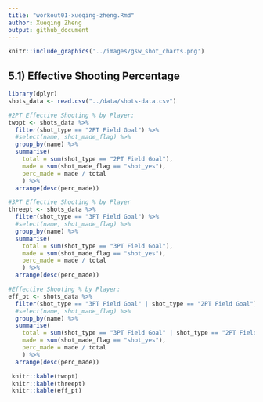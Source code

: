 ```yaml
---
title: "workout01-xueqing-zheng.Rmd"
author: Xueqing Zheng
output: github_document
---
```


```r
knitr::include_graphics('../images/gsw_shot_charts.png')
```

## 5.1) Effective Shooting Percentage

```r
library(dplyr)
shots_data <- read.csv("../data/shots-data.csv")
```

```r
#2PT Effective Shooting % by Player:
twopt <- shots_data %>%
  filter(shot_type == "2PT Field Goal") %>%
  #select(name, shot_made_flag) %>%
  group_by(name) %>%
  summarise(
    total = sum(shot_type == "2PT Field Goal"),
    made = sum(shot_made_flag == "shot_yes"),
    perc_made = made / total
    ) %>%
  arrange(desc(perc_made))

#3PT Effective Shooting % by Player
threept <- shots_data %>%
  filter(shot_type == "3PT Field Goal") %>%
  #select(name, shot_made_flag) %>%
  group_by(name) %>%
  summarise(
    total = sum(shot_type == "3PT Field Goal"),
    made = sum(shot_made_flag == "shot_yes"),
    perc_made = made / total
    ) %>%
  arrange(desc(perc_made))

#Effective Shooting % by Player:
eff_pt <- shots_data %>%
  filter(shot_type == "3PT Field Goal" | shot_type == "2PT Field Goal") %>%
  #select(name, shot_made_flag) %>%
  group_by(name) %>%
  summarise(
    total = sum(shot_type == "3PT Field Goal" | shot_type == "2PT Field Goal"),
    made = sum(shot_made_flag == "shot_yes"),
    perc_made = made / total
    ) %>%
  arrange(desc(perc_made))

 knitr::kable(twopt)
 knitr::kable(threept)
 knitr::kable(eff_pt)
  

```


